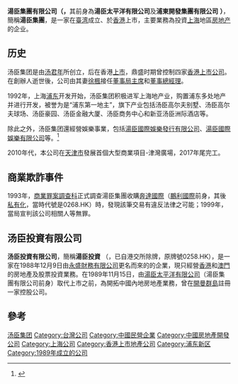 {{Infobox_Company 
|traded_as = {{sehk|258}}
|foundation = 1989年8月7日{{TWN}} 
|founder = [[汤君年|汤君年]]
|location =
*{{CHN}}[[上海市|上海市]][[浦東新區|浦東新區]][[世紀大道|世紀大道]]100號[[上海環球金融中心|上海環球金融中心]]72樓
*{{HKG}}[[干諾道中|干諾道中]]111號[[永安中心|永安中心]]15樓1501-02及1507-12室
|industry = 綜合[[房地產|房地產]]業、多媒體娛樂業
|products = 
|revenue = 
|num_employees = 
|parent =  
|market_value = 
| homepage = http://www.tomson.com.hk/
|company_name = 湯臣集團有限公司 <br>Tomson Group Limited 
|company_logo = [[File:Logo_header_00258.gif|File:Logo header 00258.gif]]
|company_type = [[上市公司|上市公司]] 
|chairman1 = [[徐楓|徐楓]]
|MD  = [[徐楓|徐楓]]
|sales =  
|profit =  
|asset =  
}}
'''湯臣集團有限公司（'''{{lang-en|Tomson Group Limited}}'''，'''其前身為'''湯臣太平洋有限公司'''及'''浦東開發集團有限公司''' '''）'''，簡稱'''湯臣集團'''，是一家在[[台湾|臺湾]]成立、於[[香港|香港]]上市，主要業務為投資[[上海|上海]]地區[[房地产|房地产]]的企业。

== 历史 ==
汤臣集团是由[[汤君年|汤君年]]所创立，后在香港[[上市|上市]]，鼎盛时期曾控制四家[[香港上市公司|香港上市公司]]。在創辦人逝世後，公司由其妻[[徐楓|徐楓]]接任[[董事局主席|董事局主席]]和[[董事總經理|董事總經理]]。

1992年，上海[[浦东|浦东]]开发开始，汤臣集团积极进军上海地产业，购置浦东多处地产并进行开发，被誉为是“浦东第一地主”，旗下产业包括汤臣高尔夫别墅、汤臣高尔夫球场、汤臣豪园、汤臣金融大厦、汤臣商务中心和新亚汤臣洲际酒店等。

除此之外，汤臣集团還經營娛樂事業，包括[[湯臣國際娛樂發行有限公司|湯臣國際娛樂發行有限公司]]、[[湯臣國際娛樂有限公司|湯臣國際娛樂有限公司]]等。<ref>{{Cite web|url=http://www.tomson.com.hk/index_en.asp|title=Tomson Group Limited|accessdate=2016-11-24|work=www.tomson.com.hk|archive-date=2016-11-25|archive-url=https://web.archive.org/web/20161125044420/http://www.tomson.com.hk/index_en.asp|dead-url=no}}</ref>

2010年代，本公司在[[天津市|天津市]]發展首個大型商業項目-津灣廣場，2017年尾完工。

==商業欺詐事件==
1993年，[[商業罪案調查科|商業罪案調查科]]正式調查湯臣集團收購[[奔達國際|奔達國際]]（[[鵬利國際|鵬利國際]]前身，其後[[私有化|私有化]]，當時代號是0268.HK）時，發現該筆交易有違反法律之可能；1999年，當局宣判該公司相關人等無罪。
== 汤臣投資有限公司 ==
'''汤臣投資有限公司'''，簡稱'''湯臣投資''' （'''{{lang-en|TOMSON INVESTMENT LIMITED}}'''，已自港交所除牌，原牌號0258.HK），是一家在1988年12月9日由[[永盛財務有限公司|永盛財務有限公司]]更名而來的的企業，現只經營[[香港|香港]]和[[澳門|澳門]]的房地產及股票投資業務。在1989年11月15日，由[[湯臣太平洋有限公司|湯臣太平洋有限公司]]（湯臣集團有限公司前身）取代上市之前，為開拓中國內地房地產業務，曾在[[開曼群島|開曼群島]]註冊一家控股公司。

== 參考 ==
{{Reflist}}

[[Category:汤臣集团|]]
[[Category:台灣公司|Category:台灣公司]]
[[Category:中國民營企業|Category:中國民營企業]]
[[Category:中國房地產開發公司|Category:中國房地產開發公司]]
[[Category:上海公司|Category:上海公司]]
[[Category:香港上市地產公司|Category:香港上市地產公司]]
[[Category:浦东新区|Category:浦东新区]]
[[Category:1989年成立的公司|Category:1989年成立的公司]]
